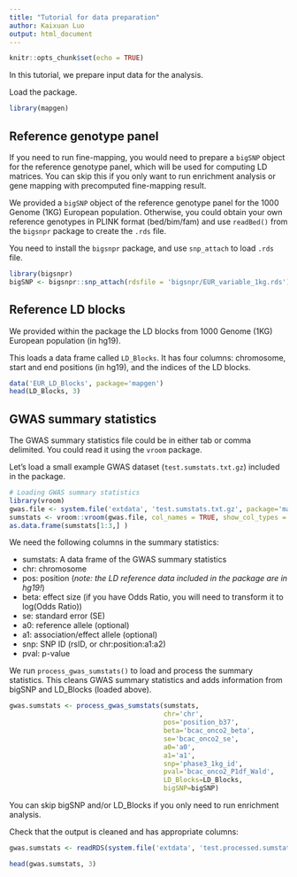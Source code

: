```yaml
---
title: "Tutorial for data preparation"
author: Kaixuan Luo
output: html_document
---
```


```r
knitr::opts_chunk$set(echo = TRUE)
```

In this tutorial, we prepare input data for the analysis.

Load the package. 
```r
library(mapgen)
```

## Reference genotype panel

If you need to run fine-mapping, you would need to prepare a `bigSNP` object 
for the reference genotype panel, which will be used for computing LD matrices.
You can skip this if you only want to run enrichment analysis or gene mapping 
with precomputed fine-mapping result.

We provided a `bigSNP` object of the reference genotype panel for 
the 1000 Genome (1KG) European population. Otherwise, you could obtain 
your own reference genotypes in PLINK format (bed/bim/fam) 
and use `readBed()` from the `bigsnpr` package to create the `.rds` file.

You need to install the `bigsnpr` package, and use `snp_attach` to load `.rds` file.
```r
library(bigsnpr)
bigSNP <- bigsnpr::snp_attach(rdsfile = 'bigsnpr/EUR_variable_1kg.rds')
```

## Reference LD blocks

We provided within the package the LD blocks from 1000 Genome (1KG) 
European population (in hg19). 

This loads a data frame called `LD_Blocks`. It has four columns: 
chromosome, start and end positions (in hg19), and 
the indices of the LD blocks.
```r
data('EUR_LD_Blocks', package='mapgen')
head(LD_Blocks, 3)
```

## GWAS summary statistics

The GWAS summary statistics file could be in either tab or comma delimited. 
You could read it using the `vroom` package.

Let's load a small example GWAS dataset (`test.sumstats.txt.gz`) included in the package.
```r
# Loading GWAS summary statistics
library(vroom)
gwas.file <- system.file('extdata', 'test.sumstats.txt.gz', package='mapgen')
sumstats <- vroom::vroom(gwas.file, col_names = TRUE, show_col_types = FALSE)
as.data.frame(sumstats[1:3,] )
```

We need the following columns in the summary statistics:

* sumstats: A data frame of the GWAS summary statistics
* chr: chromosome
* pos: position (*note: the LD reference data included in the package are in hg19!*)  
* beta: effect size (if you have Odds Ratio, you will need to transform it to log(Odds Ratio))  
* se: standard error (SE)  
* a0: reference allele (optional)
* a1: association/effect allele (optional)
* snp: SNP ID (rsID, or chr:position:a1:a2)
* pval: p-value

We run `process_gwas_sumstats()` to load and process the summary statistics.
This cleans GWAS summary statistics and adds information from bigSNP and LD_Blocks (loaded above).
```r
gwas.sumstats <- process_gwas_sumstats(sumstats, 
                                       chr='chr', 
                                       pos='position_b37', 
                                       beta='bcac_onco2_beta', 
                                       se='bcac_onco2_se',
                                       a0='a0', 
                                       a1='a1', 
                                       snp='phase3_1kg_id', 
                                       pval='bcac_onco2_P1df_Wald',
                                       LD_Blocks=LD_Blocks,
                                       bigSNP=bigSNP)
```

You can skip bigSNP and/or LD_Blocks if you only need to run enrichment analysis.

Check that the output is cleaned and has appropriate columns:
```r
gwas.sumstats <- readRDS(system.file('extdata', 'test.processed.sumstats.rds', package='mapgen'))
```

```r
head(gwas.sumstats, 3)
```

[enrichment-tutorial]: https://xinhe-lab.github.io/mapgen/articles/enrichment_finemapping_tutorial.html
[finemapping-tutorial]: https://xinhe-lab.github.io/mapgen/articles/enrichment_finemapping_tutorial.html
[gene-mapping-tutorial]: https://xinhe-lab.github.io/mapgen/articles/gene_mapping_tutorial.html
